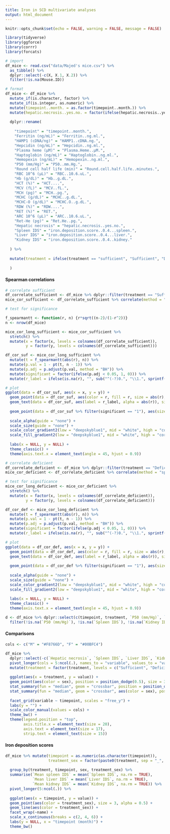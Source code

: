 ```yaml
---
title: Iron in SCD multivariate analyses
output: html_document
---
```


```r

knitr::opts_chunk$set(echo = FALSE, warning = FALSE, message = FALSE)

library(tidyverse)
library(ggforce)
library(corrr)
library(forcats)

```

```r

# import
df_mice <- read.csv("data/Majed's mice.csv") %>% 
  as_tibble() %>% 
  dplyr::select(-c(X, X.1, X.2)) %>% 
  filter(!is.na(Mouse.ID))

# format
df_mice <- df_mice %>% 
  mutate_if(is.character, factor) %>% 
  mutate_if(is.integer, as.numeric) %>% 
  mutate(timepoint..month. = as.factor(timepoint..month.)) %>% 
  mutate(hepatic.necrosis..yes.no. = factor(ifelse(hepatic.necrosis..yes.no. == "Y", 1, 0))) %>% 
  
  dplyr::rename(
    
    "timepoint" = "timepoint..month.",
    "Ferritin (ng/mL)" = "Ferritin..ng.ml.",
    "HAMP1 (cDNA/ng)" = "HAMP1..cDNA.ng.",
    "Hepcidin (ng/mL)" = "Hepcidin..ng.ml.",
    "Plasma heme (µM)" = "Plasma.Heme..µM.",
    "Haptoglobin (ng/mL)" = "Haptoglobin..ng.ml.",
    "Hemopexin (ng/mL)" = "Hemopexin..ng.ml.",
    "P50 (mm/Hg)" = "P50..mm.Hg.",
    "Round cell half life (min)" = "Round.cell.half.life..minutes.",
    "RBC 10^6 (µL)" = "RBC..10.6.uL.",
    "Hb (g/dL)" = "Hb..g.dL.",
    "HCT (%)" = "HCT....",
    "MCV (fL)" = "MCV..fL.",
    "MCH (pg)" = "MCH..pg.",
    "MCHC (g/dL)" = "MCHC..g.dL.",
    "MCHC-O (g/dL)" = "MCHC.O..g.dL.",
    "RDW (%)" = "RDW....",
    "RET (%)" = "RET.",
    "ARC 10^6 (µL)" = "ARC..10.6.uL.",
    "Ret-He (pg)" = "Ret.He..pg.",
    "Hepatic necrosis" = "hepatic.necrosis..yes.no.",
    "Spleen IDS" = "iron.deposition.score..0.4...spleen.",
    "Liver IDS" = "iron.deposition.score..0.4...liver.",
    "Kidney IDS" = "iron.deposition.score..0.4..kidney."
    
  ) %>% 
  
  mutate(treatment = ifelse(treatment == "sufficient", "Sufficient", "Deficient")
    
  ) 

```

#### Spearman correlations
```r

# correlate sufficient
df_correlate_sufficient <- df_mice %>% dplyr::filter(treatment == "Sufficient") %>% dplyr::select(-c(1:4, 24)) 
mice_cor_sufficient <- df_correlate_sufficient %>% correlate(method = "spearman", diagonal = NA)

# test for significance

f_spearmantt <- function(r, n) {r*sqrt((n-2)/(1-r^2))}
n <- nrow(df_mice)

mice_cor_long_sufficient <- mice_cor_sufficient %>% 
  stretch() %>% 
  mutate(x = factor(x, levels = colnames(df_correlate_sufficient)),
         y = factor(y, levels = colnames(df_correlate_sufficient))) 

df_cor_suf <- mice_cor_long_sufficient %>% 
  mutate(t = f_spearmantt(abs(r), n)) %>% 
  mutate(p.val = 1 - pt(t, n - 1)) %>% 
  mutate(p.adj = p.adjust(p.val, method = "BH")) %>% 
  mutate(significant = factor(ifelse(p.adj < 0.05, 1, 0))) %>% 
  mutate(r_label = ifelse(is.na(r), "", sub("^(-?)0.", "\\1.", sprintf("%.2f", round(r, 2)))))

# plot
ggplot(data = df_cor_suf, aes(x = x, y = y)) +
  geom_point(data = df_cor_suf, aes(color = r, fill = r, size = abs(r), alpha = abs(r))) +
  geom_text(data = df_cor_suf, aes(label = r_label, alpha = abs(r)), size = 3) +
  
  geom_point(data = df_cor_suf %>% filter(significant == "1"), aes(size = abs(r), alpha = abs(r)), shape = 1, stroke = 1) +
  
  scale_alpha(guide = "none") +
  scale_size(guide = "none") +
  scale_color_gradient2(low = "deepskyblue1", mid = "white", high = "coral") + 
  scale_fill_gradient2(low = "deepskyblue1", mid = "white", high = "coral") + 
  
  labs(x = NULL, y = NULL) +
  theme_classic() +
  theme(axis.text.x = element_text(angle = 45, hjust = 0.9))


```

```r

# correlate deficient
df_correlate_deficient <- df_mice %>% dplyr::filter(treatment == "Deficient") %>% dplyr::select(-c(1:4, 24)) 
mice_cor_deficient <- df_correlate_deficient %>% correlate(method = "spearman", diagonal = NA)

# test for significance
mice_cor_long_deficient <- mice_cor_deficient %>% 
  stretch() %>% 
  mutate(x = factor(x, levels = colnames(df_correlate_deficient)),
         y = factor(y, levels = colnames(df_correlate_deficient))) 

df_cor_def <- mice_cor_long_deficient %>% 
  mutate(t = f_spearmantt(abs(r), n)) %>% 
  mutate(p.val = 1 - pt(t, n - 1)) %>% 
  mutate(p.adj = p.adjust(p.val, method = "BH")) %>% 
  mutate(significant = factor(ifelse(p.adj < 0.05, 1, 0))) %>% 
  mutate(r_label = ifelse(is.na(r), "", sub("^(-?)0.", "\\1.", sprintf("%.2f", round(r, 2)))))

# plot
ggplot(data = df_cor_def, aes(x = x, y = y)) +
  geom_point(data = df_cor_def, aes(color = r, fill = r, size = abs(r), alpha = abs(r))) +
  geom_text(data = df_cor_def, aes(label = r_label, alpha = abs(r)), size = 3) +
  
  geom_point(data = df_cor_def %>% filter(significant == "1"), aes(size = abs(r), alpha = abs(r)), shape = 1, stroke = 1) +
  
  scale_alpha(guide = "none") +
  scale_size(guide = "none") +
  scale_color_gradient2(low = "deepskyblue1", mid = "white", high = "coral") + 
  scale_fill_gradient2(low = "deepskyblue1", mid = "white", high = "coral") + 
  
  labs(x = NULL, y = NULL) +
  theme_classic() +
  theme(axis.text.x = element_text(angle = 45, hjust = 0.9))

d <- df_mice %>% dplyr::select(c(timepoint, treatment, `P50 (mm/Hg)`, `Spleen IDS`, `Kidney IDS`)) %>% 
  filter(!is.na(`P50 (mm/Hg)`), !is.na(`Spleen IDS`), !is.na(`Kidney IDS`), treatment == "Deficient")


```

#### Comparisons
```r

cols <- c("M" = "#F8766D", "F" = "#00BFC4")

df_mice %>% 
  dplyr::select(-c(`Hepatic necrosis`, `Spleen IDS`, `Liver IDS`, `Kidney IDS`)) %>% 
  pivot_longer(cols = 5:ncol(.), names_to = "variable", values_to = "value") %>% 
  mutate(treatment = factor(treatment, levels = c("Sufficient", "Deficient"))) %>% 
  
  ggplot(aes(x = treatment, y = value)) +
  geom_point(aes(color = sex), position = position_dodge(0.5), size = 3, shape = 1) +
  stat_summary(fun = "median", geom = "crossbar", position = position_dodge(), size = .3, show_guide = FALSE) +
  stat_summary(fun = "median", geom = "crossbar", aes(color = sex), position = position_dodge(), size = .2, lty = 2, show_guide = FALSE) +
  
  facet_grid(variable ~ timepoint, scales = "free_y") +
  labs(y = "") +
  scale_color_manual(values = cols) +
  theme_bw() +
  theme(legend.position = "top",
        axis.title.x = element_text(size = 20),
        axis.text = element_text(size = 17),
        strip.text = element_text(size = 15))

```

#### Iron deposition scores
```r
df_mice %>% mutate(timepoint = as.numeric(as.character(timepoint)),
                   treatment_sex = factor(paste0(treatment, sep = "_", sex))) %>% 
  
  group_by(treatment, timepoint, sex, treatment_sex) %>% 
  summarise(`Mean spleen IDS` = mean(`Spleen IDS`, na.rm = TRUE), 
            `Mean liver IDS` = mean(`Liver IDS`, na.rm = TRUE), 
            `Mean kidney IDS` = mean(`Kidney IDS`, na.rm = TRUE)) %>% 
  pivot_longer(5:ncol(.)) %>% 
  
  ggplot(aes(x = timepoint, y = value)) +
  geom_point(aes(color = treatment_sex), size = 3, alpha = 0.5) +
  geom_line(aes(color = treatment_sex)) +
  facet_wrap(~name) +
  scale_x_continuous(breaks = c(2, 4, 6)) +
  labs(y = NULL, x = "timepoint (month)") +
  theme_bw()
```

